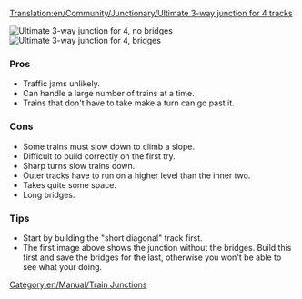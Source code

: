 [[Translation:en/Community/Junctionary/Ultimate 3-way junction for 4 tracks]]
{{en/Community/Junctionary/Navigation}}

[[File:en/Community/Junctionary/Ultimate 3way junction for4nobridges.png|frame|none|Ultimate 3-way junction for 4, no bridges]]
[[File:en/Community/Junctionary/Ultimate 3way junction for4bridges.png|frame|none|Ultimate 3-way junction for 4, bridges]]

===Pros===
*Traffic jams unlikely.
*Can handle a large number of trains at a time.
*Trains that don't have to take make a turn can go past it.

===Cons===
*Some trains must slow down to climb a slope.
*Difficult to build correctly on the first try.
*Sharp turns slow trains down.
*Outer tracks have to run on a higher level than the inner two.
*Takes quite some space.
*Long bridges.

===Tips===
*Start by building the "short diagonal" track first.
*The first image above shows the junction without the bridges. Build this first and save the bridges for the last, otherwise you won't be able to see what your doing.
[[Category:en/Manual/Train Junctions]]